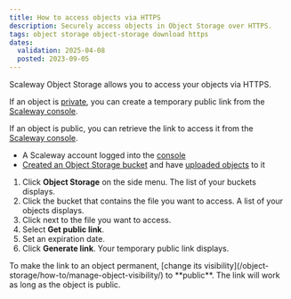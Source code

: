 ```yaml
---
title: How to access objects via HTTPS
description: Securely access objects in Object Storage over HTTPS.
tags: object storage object-storage download https
dates:
  validation: 2025-04-08
  posted: 2023-09-05
---
```



Scaleway Object Storage allows you to access your objects via HTTPS.

If an object is [private](/object-storage/how-to/manage-object-visibility/), you can create a temporary public link from the [Scaleway console](https://console.scaleway.com).

If an object is public, you can retrieve the link to access it from the [Scaleway console](https://console.scaleway.com).

<Requirements />

- A Scaleway account logged into the [console](https://console.scaleway.com)
- [Created an Object Storage bucket](/object-storage/how-to/create-a-bucket/) and have [uploaded objects](object-storage/how-to/upload-files-into-a-bucket/) to it

1. Click **Object Storage** on the side menu. The list of your buckets displays.
2. Click the bucket that contains the file you want to access. A list of your objects displays.
3. Click <Icon name="more" /> next to the file you want to access.
4. Select **Get public link**.
5. Set an expiration date.
6. Click **Generate link**. Your temporary public link displays.

<Message type="note">
  To make the link to an object permanent, [change its visibility](/object-storage/how-to/manage-object-visibility/) to **public**. The link will work as long as the object is public.
</Message>
